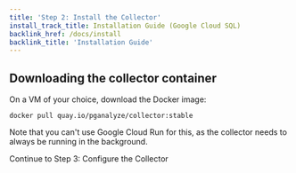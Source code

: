 ```yaml
---
title: 'Step 2: Install the Collector'
install_track_title: Installation Guide (Google Cloud SQL)
backlink_href: /docs/install
backlink_title: 'Installation Guide'
---
```


## Downloading the collector container

On a VM of your choice, download the Docker image:

```
docker pull quay.io/pganalyze/collector:stable
```

Note that you can't use Google Cloud Run for this, as the collector needs to always be running in the background.

<Link className="btn btn-success" to="03_configure_the_collector_docker">
  Continue to Step 3: Configure the Collector
</Link>
